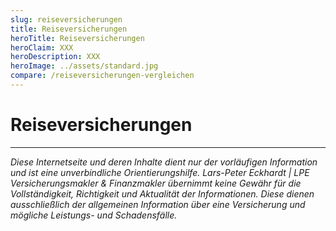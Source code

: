 ```yaml
---
slug: reiseversicherungen
title: Reiseversicherungen
heroTitle: Reiseversicherungen
heroClaim: XXX
heroDescription: XXX
heroImage: ../assets/standard.jpg
compare: /reiseversicherungen-vergleichen
---
```


<ProvenExpert />

# Reiseversicherungen












<ContactAndCompareBox />
<ProvenExpert />

---

_Diese Internetseite und deren Inhalte dient nur der vorläufigen Information und ist eine unverbindliche Orientierungshilfe. Lars-Peter Eckhardt | LPE Versicherungsmakler & Finanzmakler übernimmt keine Gewähr für die Vollständigkeit,
Richtigkeit und Aktualität der Informationen. Diese dienen ausschließlich der allgemeinen Information über eine Versicherung und mögliche Leistungs- und Schadensfälle._